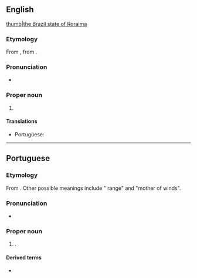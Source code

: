 ==English==
{{wikipedia}}
[[file:Brazil State Roraima.svg|thumb|the Brazil state of Roraima]]

===Etymology===
From {{etyl|pt|en}} {{m|pt|Roraima}}, from {{etyl|aoc|en}}.

===Pronunciation===
* {{IPA|en|/ɹəʊˈɹaɪmə/}}

===Proper noun===
{{en-proper noun}}

# {{place|en|state|r/North Region|c/Brazil|capital=Boa Vista}}

====Translations====
{{trans-top|state of northern Brazil}}
* Portuguese: {{t+|pt|Roraima|f}}
{{trans-mid}}
{{trans-bottom}}

----

==Portuguese==
{{wikipedia|lang=pt}}

===Etymology===
From {{bor|pt|aoc|roro imã||parrot-green mount}}. Other possible meanings include "{{l|en|cashew}} range" and "mother of winds".

===Pronunciation===
{{pt-IPA}}
* {{audio|pt|Pt-br Roraima.ogg|Audio (BR)}}

===Proper noun===
{{pt-proper noun|m}}

# {{place|pt|state|macroregion/pt:North Region|c/pt:Brazil|capital=pt:Boa Vista}}.
#: {{syn|pt|RR|q1=abbreviation}}

====Derived terms====
* {{l|pt|roraimense}}